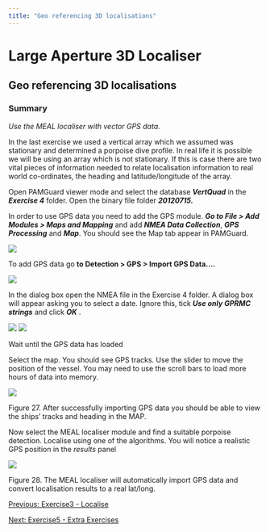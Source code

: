 ```yaml
---
title: "Geo referencing 3D localisations"
---
```

Large Aperture 3D Localiser
===========================

Geo referencing 3D localisations
--------------------------------

### Summary

_Use the MEAL localiser with vector GPS data._

In the last exercise we used a vertical array which we assumed was stationary and determined a porpoise dive profile. In real life it is possible we will be using an array which is not stationary. If this is case there are two vital pieces of information needed to relate localisation information to real world co-ordinates, the heading and latitude/longitude of the array.

Open PAMGuard viewer mode and select the database **_VertQuad_** in the **_Exercise 4_** folder. Open the binary file folder **_20120715._**

In order to use GPS data you need to add the GPS module. **_Go to File > Add Modules > Maps and Mapping_** and add **_NMEA Data Collection_**, **_GPS Processing_** and **_Map_**. You should see the Map tab appear in PAMGuard.

![](images/image048.jpg)

To add GPS data go **to Detection > GPS > Import GPS Data....**

![](images/image049.png)

In the dialog box open the NMEA file in the Exercise 4 folder. A dialog box will appear asking you to select a date. Ignore this, tick **_Use only GPRMC strings_** and click **_OK_** .

![](images/image050.png) ![](images/image051.png)

Wait until the GPS data has loaded

Select the map. You should see GPS tracks. Use the slider to move the position of the vessel. You may need to use the scroll bars to load more hours of data into memory.

![](images/image052.jpg)

Figure 27. After successfully importing GPS data you should be able to view the ships’ tracks and heading in the MAP.

Now select the MEAL localiser module and find a suitable porpoise detection. Localise using one of the algorithms. You will notice a realistic GPS position in the _results_ panel

![](images/image053.jpg)

Figure 28. The MEAL localiser will automatically import GPS data and convert localisation results to a real lat/long.

[Previous: Exercise3 - Localise](meal_exercise3_localise.html)

[Next: Exercise5 - Extra Exercises](meal_exercise5_extraExercises.html)